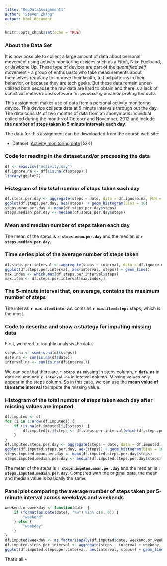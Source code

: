 ```yaml
---
title: "RepDataAssignment1"
author: "Steven Zhang"
output: html_document
---
```


```r
knitr::opts_chunk$set(echo = TRUE)
```

### About the Data Set

It is now possible to collect a large amount of data about personal movement using activity monitoring devices such as a Fitbit, Nike Fuelband, or Jawbone Up. These type of devices are part of the *quantified self* movement \- a group of enthusiasts who take measurements about themselves regularly to improve their health, to find patterns in their behavior, or because they are tech geeks. But these data remain under-utilized both because the raw data are hard to obtain and there is a lack of statistical methods and software for processing and interpreting the data.

This assignment makes use of data from a personal activity monitoring device. This device collects data at 5 minute intervals through out the day. The data consists of two months of data from an anonymous individual collected during the months of October and November, 2012 and include **the number of steps taken in 5 minute intervals each day**.

The data for this assignment can be downloaded from the course web site:

* Dataset: [Activity monitoring data](https://d396qusza40orc.cloudfront.net/repdata%2Fdata%2Factivity.zip) [53K]

### Code for reading in the dataset and/or processing the data

``` r
df <- read.csv("activity.csv")
df.ignore.na <- df[!is.na(df$steps),]
library(ggplot2)
```

### Histogram of the total number of steps taken each day

``` r
df.steps.per.day <- aggregate(steps ~ date, data = df.ignore.na, FUN = sum, na.rm = TRUE)
ggplot(df.steps.per.day, aes(steps)) + geom_histogram(bins = 10)
steps.mean.per.day <- mean(df.steps.per.day$steps)
steps.median.per.day <- median(df.steps.per.day$steps)
```

### Mean and median number of steps taken each day

The mean of the steps is **`r steps.mean.per.day`** and the median is **`r steps.median.per.day`**.

### Time series plot of the average number of steps taken

``` r
df.steps.per.interval <- aggregate(steps ~ interval, data = df.ignore.na, FUN = mean)
ggplot(df.steps.per.interval, aes(interval, steps)) + geom_line()
max.index <- which.max(df.steps.per.interval$steps)
max.item <- df.steps.per.interval[max.index,]
```

### The 5-minute interval that, on average, contains the maximum number of steps

The interval **`r max.item$interval`** contains **`r max.item$steps`** steps, which is the most.

### Code to describe and show a strategy for imputing missing data

First, we need to roughly analysis the data.

``` r
steps.na <- sum(is.na(df$steps))
date.na <- sum(is.na(df$date))
interval.na <- sum(is.na(df$interval))
```

We can see that there are **`r steps.na`** missing in steps column, **`r date.na`** in date column and **`r interval.na`** in interval column. Missing values only appear in the steps column. So in this case, we can use the **mean value of the same interval** to impute the missing value.

### Histogram of the total number of steps taken each day after missing values are imputed

``` r
df.imputed <- df
for (i in 1:nrow(df.imputed)) {
    if (is.na(df.imputed[i,]$steps)) {
        df.imputed[i,]$steps <- df.steps.per.interval[which(df.steps.per.interval$interval == df.imputed[i,]$interval),]$steps
    }
}
df.imputed.steps.per.day <- aggregate(steps ~ date, data = df.imputed, FUN = sum)
ggplot(df.imputed.steps.per.day, aes(steps)) + geom_histogram(bins = 10)
steps.imputed.mean.per.day <- mean(df.imputed.steps.per.day$steps)
steps.imputed.median.per.day <- median(df.imputed.steps.per.day$steps)
```

The mean of the steps is **`r steps.imputed.mean.per.day`** and the median is **`r steps.imputed.median.per.day`**. Compared with the original data, the mean and median value is basically the same.

### Panel plot comparing the average number of steps taken per 5-minute interval across weekdays and weekends
``` r
weekend.or.weekday <- function(date) {
    if (format(as.Date(date), "%w") %in% c(6, 0)) {
        "weekend"
    } else {
        "weekday"
    }
}
df.imputed$weekday <- as.factor(sapply(df.imputed$date, weekend.or.weekday))
df.imputed.steps.per.interval <- aggregate(steps ~ interval + weekday, data = df.imputed, FUN = mean)
ggplot(df.imputed.steps.per.interval, aes(interval, steps)) + geom_line(aes(color = weekday), size = 1)
```

That's all ~